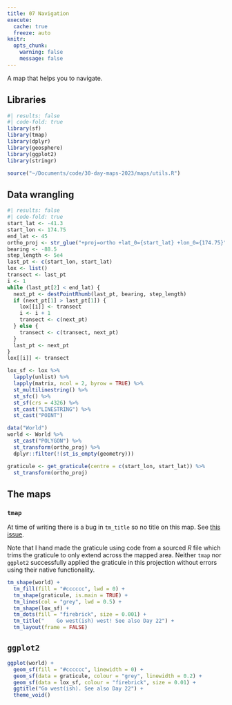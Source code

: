 ```yaml
---
title: 07 Navigation
execute: 
  cache: true
  freeze: auto
knitr:
  opts_chunk: 
    warning: false
    message: false
---
```


A map that helps you to navigate.

## Libraries
```r
#| results: false
#| code-fold: true
library(sf)
library(tmap)
library(dplyr)
library(geosphere)
library(ggplot2)
library(stringr)

source("~/Documents/code/30-day-maps-2023/maps/utils.R")
```

## Data wrangling
```r
#| results: false
#| code-fold: true
start_lat <- -41.3
start_lon <- 174.75
end_lat <- 45
ortho_proj <- str_glue("+proj=ortho +lat_0={start_lat} +lon_0={174.75}")
bearing <- -88.5
step_length <- 5e4
last_pt <- c(start_lon, start_lat)
lox <- list()
transect <- last_pt
i <- 1
while (last_pt[2] < end_lat) {
  next_pt <- destPointRhumb(last_pt, bearing, step_length)
  if (next_pt[1] > last_pt[1]) {
    lox[[i]] <- transect
    i <- i + 1
    transect <- c(next_pt)
  } else {
    transect <- c(transect, next_pt)
  }
  last_pt <- next_pt
}
lox[[i]] <- transect

lox_sf <- lox %>%
  lapply(unlist) %>%
  lapply(matrix, ncol = 2, byrow = TRUE) %>%
  st_multilinestring() %>%
  st_sfc() %>%
  st_sf(crs = 4326) %>%
  st_cast("LINESTRING") %>%
  st_cast("POINT")

data("World")
world <- World %>%
  st_cast("POLYGON") %>%
  st_transform(ortho_proj) %>%
  dplyr::filter(!(st_is_empty(geometry)))

graticule <- get_graticule(centre = c(start_lon, start_lat)) %>%
  st_transform(ortho_proj)
```

## The maps
### `tmap`
At time of writing there is a bug in `tm_title` so no title on this map. See [this issue](https://github.com/r-tmap/tmap/issues/796).

Note that I hand made the graticule using code from a sourced *R* file which trims the graticule to only extend across the mapped area. Neither `tmap` nor `ggplot2` successfully applied the graticule in this projection without errors using their native functionality.

```r
tm_shape(world) +
  tm_fill(fill = "#cccccc", lwd = 0) +
  tm_shape(graticule, is.main = TRUE) +
  tm_lines(col = "grey", lwd = 0.5) +
  tm_shape(lox_sf) +
  tm_dots(fill = "firebrick", size = 0.001) +
  tm_title("    Go west(ish) west! See also Day 22") +
  tm_layout(frame = FALSE)
```

## `ggplot2`
```r
ggplot(world) +
  geom_sf(fill = "#cccccc", linewidth = 0) +
  geom_sf(data = graticule, colour = "grey", linewidth = 0.2) +
  geom_sf(data = lox_sf, colour = "firebrick", size = 0.01) +
  ggtitle("Go west(ish). See also Day 22") +
  theme_void()
```
